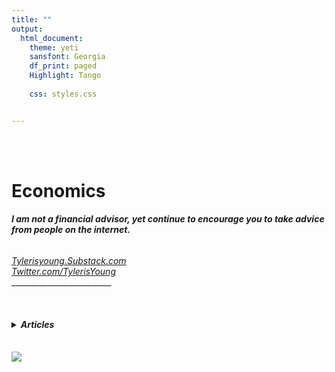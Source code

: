 ```yaml
---
title: ""
output:
  html_document:
    theme: yeti
    sansfont: Georgia
    df_print: paged
    Highlight: Tango
    
    css: styles.css


---
```


<br>
<br>

<h1>**Economics**</h1> 
<h6>
***I am not a financial advisor, yet continue to encourage you to take advice from people on the internet.***
</h6>

*[Tylerisyoung.Substack.com](https://tylerisyoung.substack.com/?target=_blank)   
[Twitter.com/TylerisYoung](https://twitter.com/Tylerisyoung/?tagets=_blank)*  
 _________________________
 
 <br>
<h4>
<details><summary>***Articles***</summary>
[ ](./n/a.html)  
  
[*Bitcoin*](./bitcoin.html)    

[*Bitcoin*](./bitcoin.html)   
  
[*Bitcoin*](./bitcoin.html)
</details>
</h4>


 <br>
 ![](images/theartandscienceofEconomics.png)